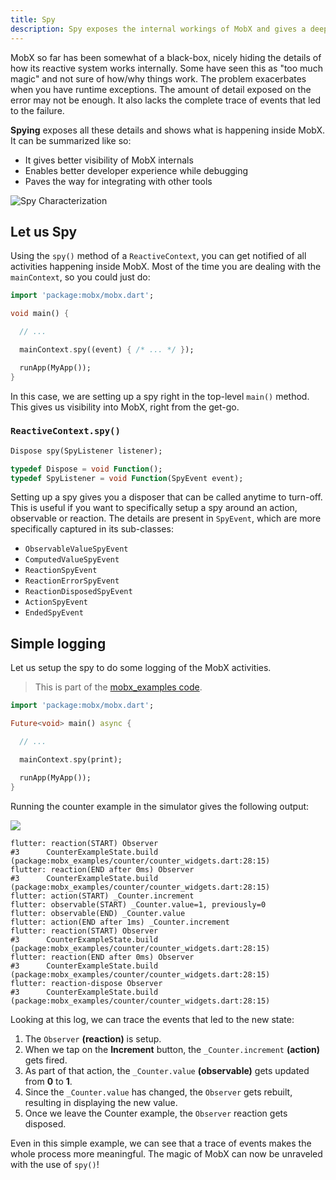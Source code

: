 ```yaml
---
title: Spy
description: Spy exposes the internal workings of MobX and gives a deeper look into the reactive system.
---
```


MobX so far has been somewhat of a black-box, nicely hiding the details of how its reactive system works internally. Some have seen this as "too much magic" and not sure of how/why things work. The problem exacerbates when you have runtime exceptions. The amount of detail exposed on the error may not be enough. It also lacks the complete trace of events that led to the failure.

**Spying** exposes all these details and shows what is happening inside MobX. It can be summarized like so:

- It gives better visibility of MobX internals
- Enables better developer experience while debugging
- Paves the way for integrating with other tools


<img src={spy} alt="Spy Characterization" />

## Let us Spy

Using the `spy()` method of a `ReactiveContext`, you can get notified of all activities happening inside MobX. Most of the time you are dealing with the `mainContext`, so you could just do:

```dart {7}
import 'package:mobx/mobx.dart';

void main() {

  // ...

  mainContext.spy((event) { /* ... */ });

  runApp(MyApp());
}
```

In this case, we are setting up a spy right in the top-level `main()` method. This gives us visibility into MobX, right from the get-go.

### `ReactiveContext.spy()`

```dart {1}
Dispose spy(SpyListener listener);

typedef Dispose = void Function();
typedef SpyListener = void Function(SpyEvent event);

```

Setting up a spy gives you a disposer that can be called anytime to turn-off. This is useful if you want to specifically setup a spy around an action, observable or reaction. The details are present in `SpyEvent`, which are more specifically captured in its sub-classes:

- `ObservableValueSpyEvent`
- `ComputedValueSpyEvent`
- `ReactionSpyEvent`
- `ReactionErrorSpyEvent`
- `ReactionDisposedSpyEvent`
- `ActionSpyEvent`
- `EndedSpyEvent`

## Simple logging

Let us setup the spy to do some logging of the MobX activities.

> This is part of the [mobx_examples code](https://github.com/mobxjs/mobx.dart/blob/master/mobx_examples/lib/main.dart#L26).

```dart {7}
import 'package:mobx/mobx.dart';

Future<void> main() async {

  // ...

  mainContext.spy(print);

  runApp(MyApp());
}
```

Running the counter example in the simulator gives the following output:


<img src={counterSpy} width={300} />

```{1,5,6,9,13}
flutter: reaction(START) Observer
#3      CounterExampleState.build (package:mobx_examples/counter/counter_widgets.dart:28:15)
flutter: reaction(END after 0ms) Observer
#3      CounterExampleState.build (package:mobx_examples/counter/counter_widgets.dart:28:15)
flutter: action(START) _Counter.increment
flutter: observable(START) _Counter.value=1, previously=0
flutter: observable(END) _Counter.value
flutter: action(END after 1ms) _Counter.increment
flutter: reaction(START) Observer
#3      CounterExampleState.build (package:mobx_examples/counter/counter_widgets.dart:28:15)
flutter: reaction(END after 0ms) Observer
#3      CounterExampleState.build (package:mobx_examples/counter/counter_widgets.dart:28:15)
flutter: reaction-dispose Observer
#3      CounterExampleState.build (package:mobx_examples/counter/counter_widgets.dart:28:15)
```

Looking at this log, we can trace the events that led to the new state:

1. The `Observer` **(reaction)** is setup.
2. When we tap on the **Increment** button, the `_Counter.increment` **(action)** gets fired.
3. As part of that action, the `_Counter.value` **(observable)** gets updated from **0** to **1**.
4. Since the `_Counter.value` has changed, the `Observer` gets rebuilt, resulting in displaying the new value.
5. Once we leave the Counter example, the `Observer` reaction gets disposed.

Even in this simple example, we can see that a trace of events makes the whole process more meaningful. The magic of MobX can now be unraveled with the use of `spy()`!
